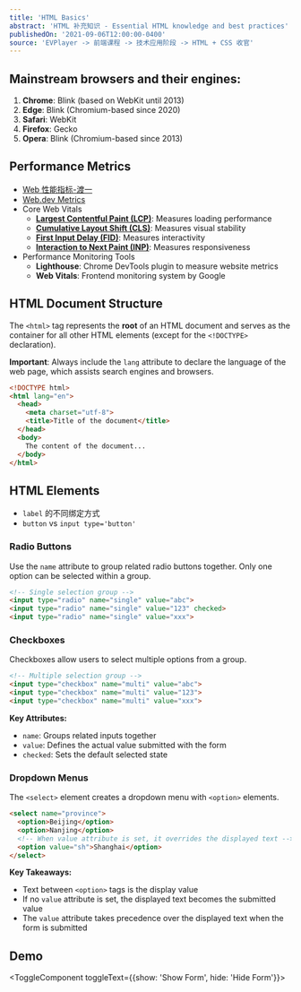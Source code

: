 ```yaml
---
title: 'HTML Basics'
abstract: 'HTML 补充知识 - Essential HTML knowledge and best practices'
publishedOn: '2021-09-06T12:00:00-0400'
source: 'EVPlayer -> 前端课程 -> 技术应用阶段 -> HTML + CSS 收官'
---
```


## Mainstream browsers and their engines:

1. **Chrome**: Blink (based on WebKit until 2013)
2. **Edge**: Blink (Chromium-based since 2020)
3. **Safari**: WebKit
4. **Firefox**: Gecko
5. **Opera**: Blink (Chromium-based since 2013)

## Performance Metrics

- [Web 性能指标-渡一](https://www.bilibili.com/video/BV1Dy421v7be/?vd_source=0fac54bce02f42da45e61dd3ad1dd1d0)
- [Web.dev Metrics](https://web.dev/explore/metrics)
- Core Web Vitals
  - **[Largest Contentful Paint (LCP)](https://web.dev/articles/lcp)**: Measures loading performance
  - **[Cumulative Layout Shift (CLS)](https://web.dev/articles/cls)**: Measures visual stability
  - **[First Input Delay (FID)](https://web.dev/articles/fid)**: Measures interactivity
  - **[Interaction to Next Paint (INP)](https://web.dev/articles/inp)**: Measures responsiveness
- Performance Monitoring Tools
  - **Lighthouse**: Chrome DevTools plugin to measure website metrics
  - **Web Vitals**: Frontend monitoring system by Google

## HTML Document Structure

The `<html>` tag represents the **root** of an HTML document and serves as the container for all other HTML elements (except for the `<!DOCTYPE>` declaration).

**Important**: Always include the `lang` attribute to declare the language of the web page, which assists search engines and browsers.

```html
<!DOCTYPE html>
<html lang="en">
  <head>
    <meta charset="utf-8">
    <title>Title of the document</title>
  </head>
  <body>
    The content of the document...
  </body>
</html>
```

## HTML Elements

- `label` 的不同绑定方式
- `button` vs `input type='button'`

### Radio Buttons

Use the `name` attribute to group related radio buttons together. Only one option can be selected within a group.

```html
<!-- Single selection group -->
<input type="radio" name="single" value="abc">
<input type="radio" name="single" value="123" checked>
<input type="radio" name="single" value="xxx">
```

### Checkboxes

Checkboxes allow users to select multiple options from a group.

```html
<!-- Multiple selection group -->
<input type="checkbox" name="multi" value="abc">
<input type="checkbox" name="multi" value="123">
<input type="checkbox" name="multi" value="xxx">
```

**Key Attributes:**

- `name`: Groups related inputs together
- `value`: Defines the actual value submitted with the form
- `checked`: Sets the default selected state

### Dropdown Menus

The `<select>` element creates a dropdown menu with `<option>` elements.

```html
<select name="province">
  <option>Beijing</option>
  <option>Nanjing</option>
  <!-- When value attribute is set, it overrides the displayed text -->
  <option value="sh">Shanghai</option>
</select>
```

**Key Takeaways:**

- Text between `<option>` tags is the display value
- If no `value` attribute is set, the displayed text becomes the submitted value
- The `value` attribute takes precedence over the displayed text when the form is submitted

## Demo

<ToggleComponent>
  <HtmlTags />
</ToggleComponent>

<ToggleComponent toggleText={{show: 'Show Form', hide: 'Hide Form'}}>
  <FormSample />
</ToggleComponent>
